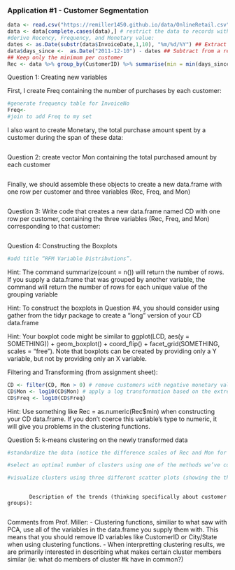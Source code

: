 ### Application #1 - Customer Segmentation

```r
data <- read.csv("https://remiller1450.github.io/data/OnlineRetail.csv") ## This takes a long time, the data contain >500k records
data <- data[complete.cases(data),] # restrict the data to records with complete information
#derive Recency, Frequency, and Monetary value:
dates <- as.Date(substr(data$InvoiceDate,1,10), "%m/%d/%Y") ## Extract only the date, specifying its format
data$days_since <-  as.Date("2011-12-10") - dates ## Subtract from a reference date
## Keep only the minimum per customer
Rec <- data %>% group_by(CustomerID) %>% summarise(min = min(days_since))
```
Question 1: Creating new variables

First, I create Freq containing the number of purchases by each customer:
```r
#generate frequency table for InvoiceNo
Freq<-
#join to add Freq to my set
```

I also want to create Monetary, the total purchase amount spent by a customer during the span of these data:

```r

```

Question 2: create vector  Mon containing the total purchased amount by each customer

```r

```

Finally, we should assemble these objects to create a new data.frame with one row per customer and three variables (Rec, Freq, and Mon)

```r

```

Question 3: Write code that creates a new data.frame named CD with one row per customer, containing the three variables (Rec, Freq, and Mon) corresponding to that customer:

```r

```

Question 4: Constructing the Boxplots

```r

#add title “RFM Variable Distributions”.

```
Hint: The command summarize(count = n()) will return the number of rows. If you supply a data.frame that was grouped by another variable, the command will return the number of rows for each unique value of the grouping variable

Hint: To construct the boxplots in Question #4, you should consider using gather from the tidyr package to create a “long” version of your CD data.frame

Hint: Your boxplot code might be similar to  ggplot(LCD, aes(y = SOMETHING)) + geom_boxplot() + coord_flip() + facet_grid(SOMETHING, scales = "free"). Note that boxplots can be created by providing only a Y variable, but not by providing only an X variable.

Filtering and Transforming (from assignment sheet):

```r
CD <- filter(CD, Mon > 0) # remove customers with negative monetary values (they returned items)
CD$Mon <- log10(CD$Mon) # apply a log transformation based on the extreme right skew (large number of outliers)
CD$Freq <- log10(CD$Freq)
```

Hint: Use something like Rec = as.numeric(Rec$min) when constructing your CD data.frame. If you don’t coerce this variable’s type to numeric, it will give you problems in the clustering functions.



Question 5: k-means clustering on the newly transformed data

```r

#standardize the data (notice the difference scales of Rec and Mon for example): 

#select an optimal number of clusters using one of the methods we’ve covered: 

#visualize clusters using three different scatter plots (showing the three unique pairings of variables):
  
```

           Description of the trends (thinking specifically about customer groups):
           
Comments from Prof. Miller: 
 - Clustering functions, similiar to what saw with PCA, use all of the variables in the data.frame you supply them with. This means that you should remove ID variables like CustomerID or City/State when using clustering functions.
 - When interpretting clustering results, we are primarily interested in describing what makes certain cluster members similar (ie: what do members of cluster #k have in common?)

